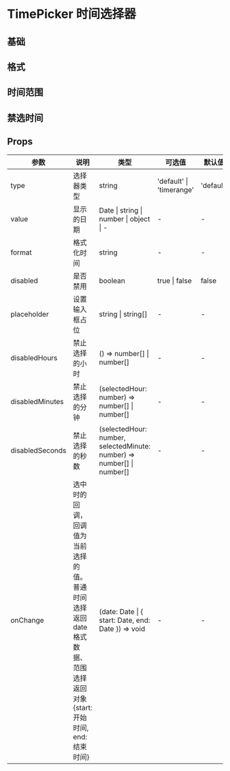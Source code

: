 # TimePicker 时间选择器

## 基础


<DemoBase />

## 格式


<DemoFormat />

## 时间范围


<DemoRange />

## 禁选时间


<DemoDisableSelect />

## Props

| 参数            | 说明                                                                                                                  | 类型                                                                   | 可选值                   | 默认值    |
| --------------- | --------------------------------------------------------------------------------------------------------------------- | ---------------------------------------------------------------------- | ------------------------ | --------- |
| type            | 选择器类型                                                                                                            | string                                                                 | 'default' \| 'timerange' | 'default' |
| value           | 显示的日期                                                                                                            | Date \| string \| number \| object \| -                                | -                        | -         |
| format          | 格式化时间                                                                                                            | string                                                                 | -                        | -         |
| disabled        | 是否禁用                                                                                                              | boolean                                                                | true \| false            | false     |
| placeholder     | 设置输入框占位                                                                                                        | string \| string[]                                                     | -                        | -         |
| disabledHours   | 禁止选择的小时                                                                                                        | () => number[] \| number[]                                             | -                        | -         |
| disabledMinutes | 禁止选择的分钟                                                                                                        | (selectedHour: number) => number[] \| number[]                         | -                        | -         |
| disabledSeconds | 禁止选择的秒数                                                                                                        | (selectedHour: number, selectedMinute: number) => number[] \| number[] | -                        | -         |
| onChange        | 选中时的回调，回调值为当前选择的值。普通时间选择返回 date 格式数据、范围选择返回对象 {start: 开始时间, end: 结束时间} | (date: Date \| { start: Date, end: Date }) => void                     | -                        | -         |
